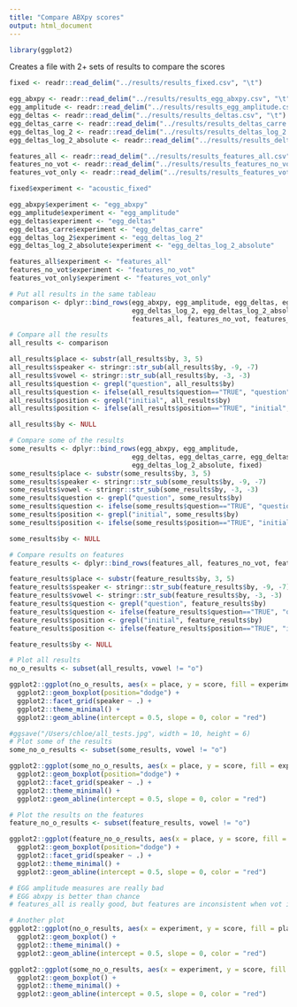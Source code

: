 ```yaml
---
title: "Compare ABXpy scores"
output: html_document
---
```

```r
library(ggplot2)
```

Creates a file with 2+ sets of results to compare the scores

```r
fixed <- readr::read_delim("../results/results_fixed.csv", "\t")

egg_abxpy <- readr::read_delim("../results/results_egg_abxpy.csv", "\t")
egg_amplitude <- readr::read_delim("../results/results_egg_amplitude.csv", "\t")
egg_deltas <- readr::read_delim("../results/results_deltas.csv", "\t")
egg_deltas_carre <- readr::read_delim("../results/results_deltas_carre.csv", "\t")
egg_deltas_log_2 <- readr::read_delim("../results/results_deltas_log_2.csv", "\t")
egg_deltas_log_2_absolute <- readr::read_delim("../results/results_deltas_log_2_absolute.csv", "\t")

features_all <- readr::read_delim("../results/results_features_all.csv", "\t")
features_no_vot <- readr::read_delim("../results/results_features_no_vot.csv", "\t")
features_vot_only <- readr::read_delim("../results/results_features_vot_only.csv", "\t")

fixed$experiment <- "acoustic_fixed"

egg_abxpy$experiment <- "egg_abxpy"
egg_amplitude$experiment <- "egg_amplitude"
egg_deltas$experiment <- "egg_deltas"
egg_deltas_carre$experiment <- "egg_deltas_carre"
egg_deltas_log_2$experiment <- "egg_deltas_log_2"
egg_deltas_log_2_absolute$experiment <- "egg_deltas_log_2_absolute"

features_all$experiment <- "features_all"
features_no_vot$experiment <- "features_no_vot"
features_vot_only$experiment <- "features_vot_only"

```

```r
# Put all results in the same tableau
comparison <- dplyr::bind_rows(egg_abxpy, egg_amplitude, egg_deltas, egg_deltas_carre,
                               egg_deltas_log_2, egg_deltas_log_2_absolute,
                               features_all, features_no_vot, features_vot_only, fixed)

```

```r
# Compare all the results
all_results <- comparison

all_results$place <- substr(all_results$by, 3, 5)
all_results$speaker <- stringr::str_sub(all_results$by, -9, -7)
all_results$vowel <- stringr::str_sub(all_results$by, -3, -3)
all_results$question <- grepl("question", all_results$by)
all_results$question <- ifelse(all_results$question=="TRUE", "question", "answer")
all_results$position <- grepl("initial", all_results$by)
all_results$position <- ifelse(all_results$position=="TRUE", "initial", "medial")

all_results$by <- NULL

# Compare some of the results
some_results <- dplyr::bind_rows(egg_abxpy, egg_amplitude,
                               egg_deltas, egg_deltas_carre, egg_deltas_log_2,
                               egg_deltas_log_2_absolute, fixed)
some_results$place <- substr(some_results$by, 3, 5)
some_results$speaker <- stringr::str_sub(some_results$by, -9, -7)
some_results$vowel <- stringr::str_sub(some_results$by, -3, -3)
some_results$question <- grepl("question", some_results$by)
some_results$question <- ifelse(some_results$question=="TRUE", "question", "answer")
some_results$position <- grepl("initial", some_results$by)
some_results$position <- ifelse(some_results$position=="TRUE", "initial", "medial")

some_results$by <- NULL

# Compare results on features
feature_results <- dplyr::bind_rows(features_all, features_no_vot, features_vot_only, fixed)

feature_results$place <- substr(feature_results$by, 3, 5)
feature_results$speaker <- stringr::str_sub(feature_results$by, -9, -7)
feature_results$vowel <- stringr::str_sub(feature_results$by, -3, -3)
feature_results$question <- grepl("question", feature_results$by)
feature_results$question <- ifelse(feature_results$question=="TRUE", "question", "answer")
feature_results$position <- grepl("initial", feature_results$by)
feature_results$position <- ifelse(feature_results$position=="TRUE", "initial", "medial")

feature_results$by <- NULL
```

```r
# Plot all results
no_o_results <- subset(all_results, vowel != "o")

ggplot2::ggplot(no_o_results, aes(x = place, y = score, fill = experiment)) + 
  ggplot2::geom_boxplot(position="dodge") +
  ggplot2::facet_grid(speaker ~ .) +
  ggplot2::theme_minimal() + 
  ggplot2::geom_abline(intercept = 0.5, slope = 0, color = "red")

#ggsave("/Users/chloe/all_tests.jpg", width = 10, height = 6)
# Plot some of the results
some_no_o_results <- subset(some_results, vowel != "o")

ggplot2::ggplot(some_no_o_results, aes(x = place, y = score, fill = experiment)) + 
  ggplot2::geom_boxplot(position="dodge") +
  ggplot2::facet_grid(speaker ~ .) +
  ggplot2::theme_minimal() + 
  ggplot2::geom_abline(intercept = 0.5, slope = 0, color = "red")

# Plot the results on the features
feature_no_o_results <- subset(feature_results, vowel != "o")

ggplot2::ggplot(feature_no_o_results, aes(x = place, y = score, fill = experiment)) + 
  ggplot2::geom_boxplot(position="dodge") +
  ggplot2::facet_grid(speaker ~ .) +
  ggplot2::theme_minimal() + 
  ggplot2::geom_abline(intercept = 0.5, slope = 0, color = "red")

# EGG amplitude measures are really bad
# EGG abxpy is better than chance
# features_all is really good, but features are inconsistent when vot is séparé

# Another plot
ggplot2::ggplot(no_o_results, aes(x = experiment, y = score, fill = place)) + 
  ggplot2::geom_boxplot() + 
  ggplot2::theme_minimal() + 
  ggplot2::geom_abline(intercept = 0.5, slope = 0, color = "red")

ggplot2::ggplot(some_no_o_results, aes(x = experiment, y = score, fill = place)) + 
  ggplot2::geom_boxplot() + 
  ggplot2::theme_minimal() + 
  ggplot2::geom_abline(intercept = 0.5, slope = 0, color = "red")

```

